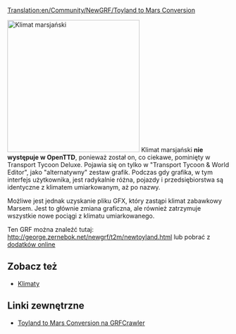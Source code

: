 [[Translation:en/Community/NewGRF/Toyland to Mars Conversion]]


[[File:en/Community/NewGRF/Marsscreenshot.png|thumb|300px|right|Klimat marsjański]]
Klimat marsjański '''nie występuje w OpenTTD''', ponieważ został on, co ciekawe, pominięty w Transport Tycoon Deluxe. Pojawia się on tylko w "Transport Tycoon & World Editor", jako "alternatywny" zestaw grafik. Podczas gdy grafika, w tym interfejs użytkownika, jest radykalnie różna, pojazdy i przedsiębiorstwa są identyczne z klimatem umiarkowanym, aż po nazwy.

Możliwe jest jednak uzyskanie pliku GFX, który zastąpi klimat zabawkowy Marsem. Jest to głównie zmiana graficzna, ale również zatrzymuje wszystkie nowe pociągi z klimatu umiarkowanego.

Ten GRF można znaleźć tutaj: http://george.zernebok.net/newgrf/t2m/newtoyland.html lub pobrać z [[pl/Manual/Dodatki Online|dodatków online]]

{{en/-}}

== Zobacz też ==
* [[pl/Manual/Klimat|Klimaty]]

== Linki zewnętrzne ==
* [http://grfcrawler.tt-forums.net/details.php?do=details&id=39 Toyland to Mars Conversion na GRFCrawler]

